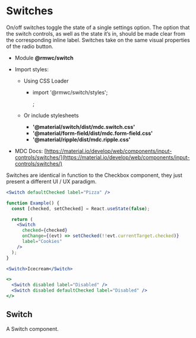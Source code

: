 # Switches

On/off switches toggle the state of a single settings option. The option that the switch controls, as well as the state it’s in, should be made clear from the corresponding inline label. Switches take on the same visual properties of the radio button.

- Module **@rmwc/switch**
- Import styles:

  - Using CSS Loader

    - import '@rmwc/switch/styles';

      ;

  - Or include stylesheets
    - **'@material/switch/dist/mdc.switch.css'**
    - **'@material/form-field/dist/mdc.form-field.css'**
    - **'@material/ripple/dist/mdc.ripple.css'**

- MDC Docs: [https://material.io/develop/web/components/input-controls/switches/](https://material.io/develop/web/components/input-controls/switches/)

Switches are identical in function to the Checkbox component, they just present a different UI / UX paradigm.

```jsx live
<Switch defaultChecked label="Pizza" />
```

```jsx live
function Example() {
  const [checked, setChecked] = React.useState(false);

  return (
    <Switch
      checked={checked}
      onChange={(evt) => setChecked(!!evt.currentTarget.checked)}
      label="Cookies"
    />
  );
}
```

```jsx live
<Switch>Icecream</Switch>
```

```jsx live
<>
  <Switch disabled label="Disabled" />
  <Switch disabled defaultChecked label="Disabled" />
</>
```

## Switch

A Switch component.

